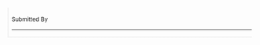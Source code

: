 <div style="border-left: 1px dotted #ccc; border-bottom: 1px dotted #ccc; padding: 0 0 0 0.5em; margin: 0 0 3em 0.5em"><big style="font-size: 110%;">'''{{{title}}}'''</big><br><small>{{{date}}} Submitted By <i>{{{author}}}</i></small>
----
{{{text}}}
</div>